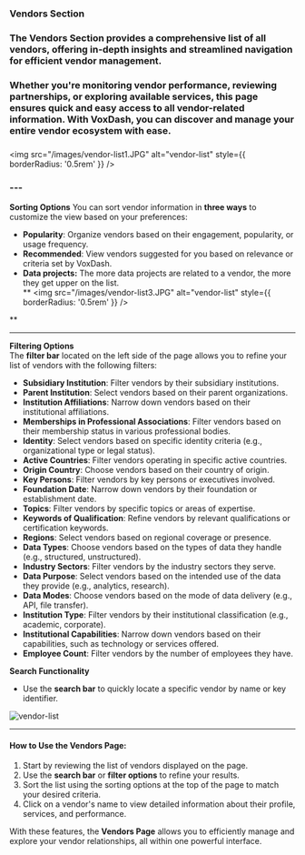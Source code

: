 ### **Vendors Section**

###  The Vendors Section provides a comprehensive list of all vendors, offering in-depth insights and streamlined navigation for efficient vendor management.

### Whether you're monitoring vendor performance, reviewing partnerships, or exploring available services, this page ensures quick and easy access to all vendor-related information. With VoxDash, you can discover and manage your entire vendor ecosystem with ease.

### <Frame>
  <img src="/images/vendor-list1.JPG" alt="vendor-list" style={{ borderRadius: '0.5rem' }} />
</Frame>

### ---

**Sorting Options** You can sort vendor information in **three ways** to customize the view based on your preferences:

* **Popularity**: Organize vendors based on their engagement, popularity, or usage frequency.  
* **Recommended**: View vendors suggested for you based on relevance or criteria set by VoxDash.  
* **Data projects:** The more data projects are related to a vendor, the more they get upper on the list.  
  **<Frame>
  <img src="/images/vendor-list3.JPG" alt="vendor-list" style={{ borderRadius: '0.5rem' }} />
</Frame>
**

---

**Filtering Options**  
The **filter bar** located on the left side of the page allows you to refine your list of vendors with the following filters:

* **Subsidiary Institution**: Filter vendors by their subsidiary institutions.  
* **Parent Institution**: Select vendors based on their parent organizations.  
* **Institution Affiliations**: Narrow down vendors based on their institutional affiliations.  
* **Memberships in Professional Associations**: Filter vendors based on their membership status in various professional bodies.  
* **Identity**: Select vendors based on specific identity criteria (e.g., organizational type or legal status).  
* **Active Countries**: Filter vendors operating in specific active countries.  
* **Origin Country**: Choose vendors based on their country of origin.  
* **Key Persons**: Filter vendors by key persons or executives involved.  
* **Foundation Date**: Narrow down vendors by their foundation or establishment date.  
* **Topics**: Filter vendors by specific topics or areas of expertise.  
* **Keywords of Qualification**: Refine vendors by relevant qualifications or certification keywords.  
* **Regions**: Select vendors based on regional coverage or presence.  
* **Data Types**: Choose vendors based on the types of data they handle (e.g., structured, unstructured).  
* **Industry Sectors**: Filter vendors by the industry sectors they serve.  
* **Data Purpose**: Select vendors based on the intended use of the data they provide (e.g., analytics, research).  
* **Data Modes**: Choose vendors based on the mode of data delivery (e.g., API, file transfer).  
* **Institution Type**: Filter vendors by their institutional classification (e.g., academic, corporate).  
* **Institutional Capabilities**: Narrow down vendors based on their capabilities, such as technology or services offered.  
* **Employee Count**: Filter vendors by the number of employees they have.

**Search Functionality**

* Use the **search bar** to quickly locate a specific vendor by name or key identifier.
<Frame>
  <img src="/images/vendor-list2.JPG" alt="vendor-list" style={{ borderRadius: '0.5rem' }} />
</Frame>

---

#### **How to Use the Vendors Page:**

1. Start by reviewing the list of vendors displayed on the page.  
2. Use the **search bar** or **filter options** to refine your results.  
3. Sort the list using the sorting options at the top of the page to match your desired criteria.  
4. Click on a vendor's name to view detailed information about their profile, services, and performance.

With these features, the **Vendors Page** allows you to efficiently manage and explore your vendor relationships, all within one powerful interface.

### 
